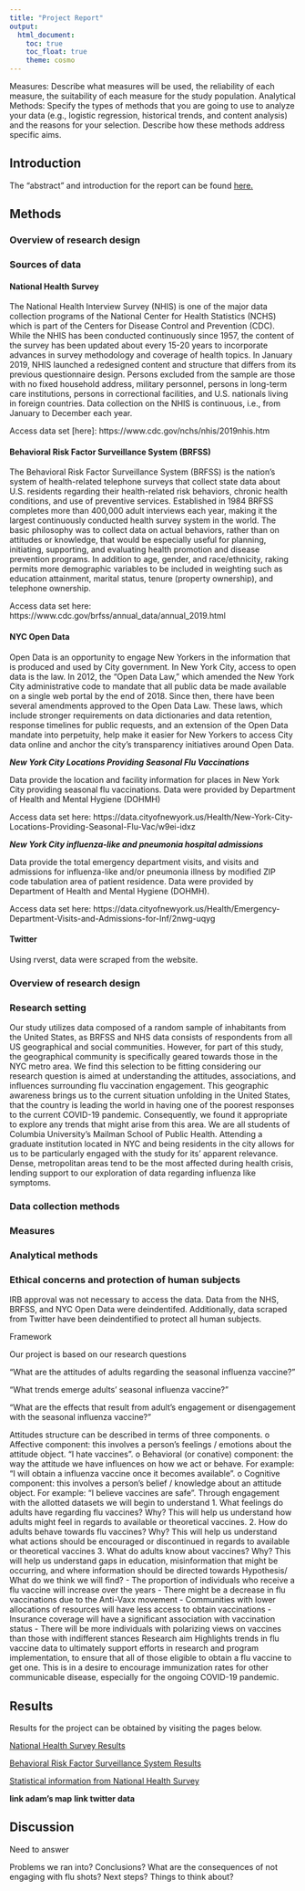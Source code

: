 ```yaml
---
title: "Project Report"
output: 
  html_document:
    toc: true
    toc_float: true
    theme: cosmo
---
```



Measures: Describe what measures will be used, the reliability of each measure, the suitability of each measure for the study population. 
Analytical Methods: Specify the types of methods that you are going to use to analyze your data (e.g., logistic regression, historical trends, and content analysis) and the reasons for your selection. Describe how these methods address specific aims. 




## Introduction

The "abstract" and introduction for the report can be found [here.](index.html)

## Methods

### Overview of research design

### Sources of data

#### National Health Survey

The National Health Interview Survey (NHIS) is one of the major data collection programs of the National Center for Health Statistics (NCHS) which is part of the Centers for Disease Control and Prevention (CDC). While the NHIS has been conducted continuously since 1957, the content of the survey has been updated about every 15-20 years to incorporate advances in survey methodology and coverage of health topics. In January 2019, NHIS launched a redesigned content and structure that differs from its previous questionnaire design. Persons excluded from the sample are those with no fixed household address, military personnel, persons in long-term care institutions, persons in correctional facilities, and U.S. nationals living in foreign countries.  Data collection on the NHIS is continuous, i.e., from January to December each year.

Access data set [here]: https://www.cdc.gov/nchs/nhis/2019nhis.htm

#### Behavioral Risk Factor Surveillance System (BRFSS)

The Behavioral Risk Factor Surveillance System (BRFSS) is the nation’s system of health-related telephone surveys that collect state data about U.S. residents regarding their health-related risk behaviors, chronic health conditions, and use of preventive services. Established in 1984 BRFSS completes more than 400,000 adult interviews each year, making it the largest continuously conducted health survey system in the world. The basic philosophy was to collect data on actual behaviors, rather than on attitudes or knowledge, that would be especially useful for planning, initiating, supporting, and evaluating health promotion and disease prevention programs. In addition to age, gender, and race/ethnicity, raking permits more demographic variables to be included in weighting such as education attainment, marital status, tenure (property ownership), and telephone ownership. 

Access data set here: https://www.cdc.gov/brfss/annual_data/annual_2019.html

#### NYC Open Data 

Open Data is an opportunity to engage New Yorkers in the information that is produced and used by City government.   In New York City, access to open data is the law. In 2012, the “Open Data Law,” which amended the New York City administrative code to mandate that all public data be made available on a single web portal by the end of 2018. Since then, there have been several amendments approved to the Open Data Law. These laws, which include stronger requirements on data dictionaries and data retention, response timelines for public requests, and an extension of the Open Data mandate into perpetuity, help make it easier for New Yorkers to access City data online and anchor the city’s transparency initiatives around Open Data.


***New York City Locations Providing Seasonal Flu Vaccinations***

Data provide the location and facility information for places in New York City providing seasonal flu vaccinations. Data were provided by Department of Health and Mental Hygiene (DOHMH)

Access data set here: https://data.cityofnewyork.us/Health/New-York-City-Locations-Providing-Seasonal-Flu-Vac/w9ei-idxz

***New York City influenza-like and pneumonia hospital admissions***

Data provide the total emergency department visits, and visits and admissions for influenza-like and/or pneumonia illness by modified ZIP code tabulation area of patient residence.
Data were provided by Department of Health and Mental Hygiene (DOHMH). 


Access data set here: https://data.cityofnewyork.us/Health/Emergency-Department-Visits-and-Admissions-for-Inf/2nwg-uqyg


#### Twitter
Using rverst, data were scraped from the website. 



###	Overview of research design
###	Research setting

Our study utilizes data composed of a random sample of inhabitants from the United States, as BRFSS and NHS data consists of respondents from all US geographical and social communities.  However, for part of this study, the geographical community is specifically geared towards those in the NYC metro area.  We find this selection to be fitting considering our research question is aimed at understanding the attitudes, associations, and influences surrounding flu vaccination engagement.  This geographic awareness brings us to the current situation unfolding in the United States, that the country is leading the world in having one of the poorest responses to the current COVID-19 pandemic.  Consequently, we found it appropriate to explore any trends that might arise from this area. We are all students of Columbia University’s Mailman School of Public Health.  Attending a graduate institution located in NYC and being residents in the city allows for us to be particularly engaged with the study for its’ apparent relevance.  Dense, metropolitan areas tend to be the most affected during health crisis, lending support to our exploration of data regarding influenza like symptoms.  

### Data collection methods
###	Measures
###	Analytical methods
###	Ethical concerns and protection of human subjects

IRB approval was not necessary to access the data.  Data from the NHS, BRFSS, and NYC Open Data were deindentifed.  Additionally, data scraped from Twitter have been deindentified to protect all human subjects.  



Framework

Our project is based on our research questions 

“What are the attitudes of adults regarding the seasonal influenza vaccine?”

“What trends emerge adults’ seasonal influenza vaccine?”

“What are the effects that result from adult’s engagement or disengagement with the seasonal influenza vaccine?” 


Attitudes structure can be described in terms of three components.
o	Affective component: this involves a person’s feelings / emotions about the attitude object. “I hate vaccines”.
o	Behavioral (or conative) component: the way the attitude we have influences on how we act or behave. For example: “I will obtain a influenza vaccine once it becomes available”.
o	Cognitive component: this involves a person’s belief / knowledge about an attitude object. For example: “I believe vaccines are safe”.
Through engagement with the allotted datasets we will begin to understand
1.	What feelings do adults have regarding flu vaccines?
Why? This will help us understand how adults might feel in regards to available or theoretical vaccines.
2.	How do adults behave towards flu vaccines?
Why? This will help us understand what actions should be encouraged or discontinued in regards to available or theoretical vaccines
3.	What do adults know about vaccines?
Why? This will help us understand gaps in education, misinformation that might be occurring, and where information should be directed towards
Hypothesis/ What do we think we will find?
-	The proportion of individuals who receive a flu vaccine will increase over the years
-	There might be a decrease in flu vaccinations due to the Anti-Vaxx movement
-	Communities with lower allocations of resources will have less access to obtain vaccinations
-	Insurance coverage will have a significant association with vaccination status
-	There will be more individuals with polarizing views on vaccines than those with indifferent stances 
Research aim
Highlights trends in flu vaccine data to ultimately support efforts in research and program implementation, to ensure that all of those eligible to obtain a flu vaccine to get one.  This is in a desire to encourage immunization rates for other communicable disease, especially for the ongoing COVID-19 pandemic. 

## Results

Results for the project can be obtained by visiting the pages below.

[National Health Survey Results](methods.html)


[Behavioral Risk Factor Surveillance System Results](test_storyboard.html)


[Statistical information from National Health Survey](stat.html)


**link adam's map**
**link twitter data**
 

## Discussion

Need to answer

Problems we ran into?
Conclusions?
What are the consequences of not engaging with flu shots?
Next steps?
Things to think about?

